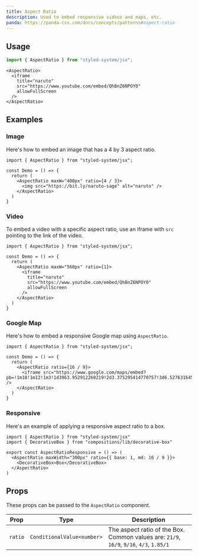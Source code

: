 ```yaml
---
title: Aspect Ratio
description: Used to embed responsive videos and maps, etc.
panda: https://panda-css.com/docs/concepts/patterns#aspect-ratio
---
```



## Usage

```jsx
import { AspectRatio } from "styled-system/jsx";
```

```tsx
<AspectRatio>
  <iframe
    title="naruto"
    src="https://www.youtube.com/embed/QhBnZ6NPOY0"
    allowFullScreen
  />
</AspectRatio>
```

## Examples

### Image

Here's how to embed an image that has a 4 by 3 aspect ratio.

```tsx
import { AspectRatio } from "styled-system/jsx";

const Demo = () => {
  return (
    <AspectRatio maxW="400px" ratio={4 / 3}>
      <img src="https://bit.ly/naruto-sage" alt="naruto" />
    </AspectRatio>
  )
}

```

### Video

To embed a video with a specific aspect ratio, use an iframe with `src` pointing
to the link of the video.

```tsx
import { AspectRatio } from "styled-system/jsx";

const Demo = () => {
  return (
    <AspectRatio maxW="560px" ratio={1}>
      <iframe
        title="naruto"
        src="https://www.youtube.com/embed/QhBnZ6NPOY0"
        allowFullScreen
      />
    </AspectRatio>
  )
}
```

### Google Map

Here's how to embed a responsive Google map using `AspectRatio`.

```tsx
import { AspectRatio } from "styled-system/jsx";

const Demo = () => {
  return (
    <AspectRatio ratio={16 / 9}>
      <iframe src="https://www.google.com/maps/embed?pb=!1m18!1m12!1m3!1d3963.952912260219!2d3.375295414770757!3d6.5276316452784755!2m3!1f0!2f0!3f0!3m2!1i1024!2i768!4f13.1!3m3!1m2!1s0x103b8b2ae68280c1%3A0xdc9e87a367c3d9cb!2sLagos!5e0!3m2!1sen!2sng!4v1567723392506!5m2!1sen!2sng" />
    </AspectRatio>
  )
}
```

### Responsive

Here's an example of applying a responsive aspect ratio to a box.

```tsx
import { AspectRatio } from "styled-system/jsx"
import { DecorativeBox } from "compositions/lib/decorative-box"

export const AspectRatioResponsive = () => (
  <AspectRatio maxWidth="300px" ratio={{ base: 1, md: 16 / 9 }}>
    <DecorativeBox>Box</DecorativeBox>
  </AspectRatio>
)
```

## Props

These props can be passed to the `AspectRatio` component.

| Prop        | Type         | Description                                    |
|-------------|--------------|------------------------------------------------|
| `ratio`     | `ConditionalValue<number>`     | The aspect ratio of the Box. Common values are: `21/9`, `16/9`, `9/16`, `4/3`, `1.85/1`      |